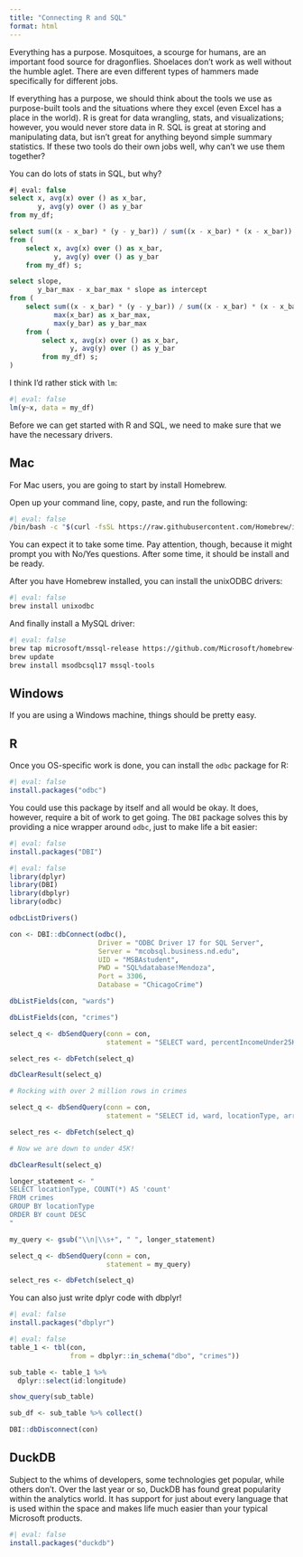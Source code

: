 ```yaml
---
title: "Connecting R and SQL"
format: html
---
```


Everything has a purpose. Mosquitoes, a scourge for humans, are an important food source for dragonflies. Shoelaces don't work as well without the humble aglet. There are even different types of hammers made specifically for different jobs. 

If everything has a purpose, we should think about the tools we use as purpose-built tools and the situations where they excel (even Excel has a place in the world). R is great for data wrangling, stats, and visualizations; however, you would never store data in R. SQL is great at storing and manipulating data, but isn't great for anything beyond simple summary statistics. If these two tools do their own jobs well, why can't we use them together?  

::: {.callout-note}
You can do lots of stats in SQL, but why? 

```sql
#| eval: false
select x, avg(x) over () as x_bar,
       y, avg(y) over () as y_bar
from my_df;

select sum((x - x_bar) * (y - y_bar)) / sum((x - x_bar) * (x - x_bar)) as slope
from (
    select x, avg(x) over () as x_bar,
           y, avg(y) over () as y_bar
    from my_df) s;

select slope, 
       y_bar_max - x_bar_max * slope as intercept 
from (
    select sum((x - x_bar) * (y - y_bar)) / sum((x - x_bar) * (x - x_bar)) as slope,
           max(x_bar) as x_bar_max,
           max(y_bar) as y_bar_max    
    from (
        select x, avg(x) over () as x_bar,
               y, avg(y) over () as y_bar
        from my_df) s;
)
```

I think I'd rather stick with `lm`:

```r
#| eval: false
lm(y~x, data = my_df)
```
:::

Before we can get started with R and SQL, we need to make sure that we have the necessary drivers.

## Mac

For Mac users, you are going to start by install Homebrew. 

Open up your command line, copy, paste, and run the following:

```bash
#| eval: false
/bin/bash -c "$(curl -fsSL https://raw.githubusercontent.com/Homebrew/install/HEAD/install.sh)"
```

You can expect it to take some time. Pay attention, though, because it might prompt you with No/Yes questions. After some time, it should be install and be ready.

After you have Homebrew installed, you can install the unixODBC drivers:

```bash
#| eval: false
brew install unixodbc
```

And finally install a MySQL driver:

```bash
#| eval: false
brew tap microsoft/mssql-release https://github.com/Microsoft/homebrew-mssql-release
brew update
brew install msodbcsql17 mssql-tools
```

## Windows

If you are using a Windows machine, things should be pretty easy. 

## R

Once you OS-specific work is done, you can install the `odbc` package for R:

```r
#| eval: false
install.packages("odbc")
```

You could use this package by itself and all would be okay. It does, however, require a bit of work to get going. The `DBI` package solves this by providing a nice wrapper around `odbc`, just to make life a bit easier:

```r
#| eval: false
install.packages("DBI")
```

```r
#| eval: false
library(dplyr)
library(DBI)
library(dbplyr)
library(odbc)

odbcListDrivers()

con <- DBI::dbConnect(odbc(),
                      Driver = "ODBC Driver 17 for SQL Server",
                      Server = "mcobsql.business.nd.edu",
                      UID = "MSBAstudent",
                      PWD = "SQL%database!Mendoza",
                      Port = 3306, 
                      Database = "ChicagoCrime")

dbListFields(con, "wards")

dbListFields(con, "crimes")

select_q <- dbSendQuery(conn = con, 
                        statement = "SELECT ward, percentIncomeUnder25K FROM wards")

select_res <- dbFetch(select_q)

dbClearResult(select_q)

# Rocking with over 2 million rows in crimes

select_q <- dbSendQuery(conn = con, 
                        statement = "SELECT id, ward, locationType, arrest FROM crimes WHERE arrest='TRUE' AND locationType='RESIDENCE'")

select_res <- dbFetch(select_q)

# Now we are down to under 45K!

dbClearResult(select_q)

longer_statement <- "
SELECT locationType, COUNT(*) AS 'count'
FROM crimes 
GROUP BY locationType
ORDER BY count DESC
"

my_query <- gsub("\\n|\\s+", " ", longer_statement)

select_q <- dbSendQuery(conn = con, 
                        statement = my_query)

select_res <- dbFetch(select_q)
```

You can also just write dplyr code with dbplyr!

```r
#| eval: false
install.packages("dbplyr")
```


```r
#| eval: false
table_1 <- tbl(con, 
               from = dbplyr::in_schema("dbo", "crimes"))

sub_table <- table_1 %>% 
  dplyr::select(id:longitude)

show_query(sub_table)

sub_df <- sub_table %>% collect()

DBI::dbDisconnect(con)
```

## DuckDB

Subject to the whims of developers, some technologies get popular, while others don't. Over the last year or so, DuckDB has found great popularity within the analytics world. It has support for just about every language that is used within the space and makes life much easier than your typical Microsoft products.

```r
#| eval: false
install.packages("duckdb")
```

